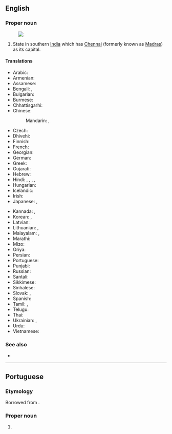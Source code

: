 ==English==
{{wikipedia}}

===Proper noun===
{{en-proper noun|head=[[Tamil]] Nadu}}
[[Image:Tamil Nadu in India (disputed hatched).svg|thumb|]]

# State in southern [[India]] which has [[Chennai]] (formerly known as [[Madras]]) as its capital.

====Translations====
{{trans-top|state in southern India}}
* Arabic: {{t|ar|تَامِيل نَادُو|m|tr=tamīl nadū}}
* Armenian: {{t+|hy|Թամիլնադ}}
* Assamese: {{t|as|তামিল নাডু}}
* Bengali: {{t|bn|তামিলনাড়ু|sc=Beng}}, {{t|bn|তামিল নাড়ু}}
* Bulgarian: {{t|bg|Тамил Наду|sc=Cyrl}}
* Burmese: {{t-needed|my}}
* Chhattisgarhi: {{t-needed|hne}}
* Chinese:
*: Mandarin: {{t+|cmn|泰米爾納德}}, {{t+|cmn|泰米尔纳德|tr=Tàimǐ'ěr Nàdé}}
* Czech: {{t|cs|Tamilnádu}}
* Dhivehi: {{t|dv|ޓެމިލް ނާޑޫ|sc=Thaa}}
* Finnish: {{t|fi|Tamil Nadu}}
* French: {{t+|fr|Tamil Nadu|m}}
* Georgian: {{t|ka|ტამილნადუ}}
* German: {{t+|de|Tamil Nadu|n}}
* Greek: {{t+|el|Ταμίλ Ναντού}}
* Gujarati: {{t|gu|તમિલનાડુ}}
* Hebrew: {{t|he|טאמיל נאדו}}
* Hindi: {{t|hi|तमिल नाडु}}, {{t+|hi|तामिल नाडू|m}}, {{t+|hi|मद्रास|m}}, {{t+|hi|मदरास|m}}, {{t+|hi|तमिलनाडु|m}}
* Hungarian: {{t+|hu|Tamilnádu}}
* Icelandic: {{t-needed|is}}
* Irish: {{t|ga|Tamil Nadu|m}}
* Japanese: {{t|ja|タミル・ナードゥ州|tr=Tamiru-Nādu-shū}}, {{t|ja|タミル・ナードゥ|tr=Tamiru-Nādu}}
{{trans-mid}}
* Kannada: {{t|kn|ತಮಿಳ್ ನಾಡು|sc=Knda}}, {{t+|kn|ತಮಿಳುನಾಡು}}
* Korean: {{t|ko|^타밀나두 주}}, {{t|ko|^타밀나두}}
* Latvian: {{t|lv|Tamilnāda}}
* Lithuanian: {{t|lt|Tamilnadas}}, {{t|lt|Tamil Nadu}}
* Malayalam: {{t|ml|തമിഴ് നാഡു|sc=Mlym}}, {{t|ml|തമിഴ്‌നാട്|sc=Mlym}}
* Marathi: {{t|mr|तमिळनाडू|sc=Deva}}
* Mizo: {{t-needed|lus}}
* Oriya: {{t|or|ତାମିଲନାଡୁ|sc=Orya}}
* Persian: {{t|fa|تامیل نادو}}
* Portuguese: {{t|pt|Tamil Nadu|m}}
* Punjabi: {{t|pa|ਤਾਮਿਲ ਨਾਡੂ|sc=Guru}}
* Russian: {{t|ru|Тами́л На́ду|m}}
* Santali: {{t-needed|sat}}
* Sikkimese: {{t-needed|sip}}
* Sinhalese: {{t-needed|si}}
* Slovak: {{t|sk|Tamilnádu}}, {{t|sk|Tamilnád}}
* Spanish: {{t|es|Tamil Nadu|m}}
* Tamil: {{t+|ta|தமிழ்நாடு}}, {{t|ta|தமிழ் நாடு}}
* Telugu: {{t+|te|తమిళనాడు}}
* Thai: {{t|th|รัฐทมิฬนาฑู|tr=rát támin-naatoo}}
* Ukrainian: {{t|uk|Тамілнаду|sc=Cyrl}}, {{t|uk|Таміл-Наду|sc=Cyrl}}
* Urdu: {{t|ur|تامل ناڈو|tr=tamil nāḍu}}
* Vietnamese: {{t|vi|Tamil Nadu}}
{{trans-bottom}}

===See also===
* {{list:states of India/en}}

----

==Portuguese==

===Etymology===
Borrowed from {{bor|pt|hi|तमिल नाडु}}.

===Proper noun===
{{pt-proper noun|m}}

# {{place|pt|state|in southern|c/India|t1=Tamil Nadu}}
